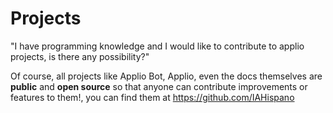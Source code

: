 # Projects

"I have programming knowledge and I would like to contribute to applio projects, is there any possibility?"

Of course, all projects like Applio Bot, Applio, even the docs themselves are **public** and **open source** so that anyone can contribute improvements or features to them!, you can find them at https://github.com/IAHispano
